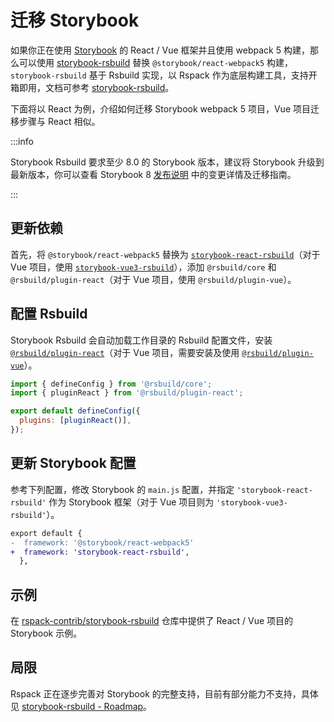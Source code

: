 
# 迁移 Storybook

如果你正在使用 [Storybook](https://storybook.js.org/) 的 React / Vue 框架并且使用 webpack 5 构建，那么可以使用 [storybook-rsbuild](https://github.com/rspack-contrib/storybook-rsbuild) 替换 `@storybook/react-webpack5` 构建，`storybook-rsbuild` 基于 Rsbuild 实现，以 Rspack 作为底层构建工具，支持开箱即用，文档可参考 [storybook-rsbuild](https://github.com/rspack-contrib/storybook-rsbuild)。

下面将以 React 为例，介绍如何迁移 Storybook webpack 5 项目，Vue 项目迁移步骤与 React 相似。

:::info

Storybook Rsbuild 要求至少 8.0 的 Storybook 版本，建议将 Storybook 升级到最新版本，你可以查看 Storybook 8 [发布说明](https://storybook.js.org/blog/storybook-8/) 中的变更详情及迁移指南。

:::

## 更新依赖

首先，将 `@storybook/react-webpack5` 替换为 [`storybook-react-rsbuild`](https://www.npmjs.com/package/storybook-react-rsbuild)（对于 Vue 项目，使用 [`storybook-vue3-rsbuild`](https://www.npmjs.com/package/storybook-vue3-rsbuild)），添加 `@rsbuild/core` 和 `@rsbuild/plugin-react`（对于 Vue 项目，使用 `@rsbuild/plugin-vue`）。

<PackageManagerTabs command="install storybook-react-rsbuild @rsbuild/core @rsbuild/plugin-react -D" />

## 配置 Rsbuild

Storybook Rsbuild 会自动加载工作目录的 Rsbuild 配置文件，安装 [`@rsbuild/plugin-react`](https://rsbuild.rs/guide/framework/react)（对于 Vue 项目，需要安装及使用 [`@rsbuild/plugin-vue`](https://rsbuild.rs/zh/guide/framework/vue#vue-3)）。

```js
import { defineConfig } from '@rsbuild/core';
import { pluginReact } from '@rsbuild/plugin-react';

export default defineConfig({
  plugins: [pluginReact()],
});
```

## 更新 Storybook 配置

参考下列配置，修改 Storybook 的 `main.js` 配置，并指定 `'storybook-react-rsbuild'` 作为 Storybook 框架（对于 Vue 项目则为 `'storybook-vue3-rsbuild'`）。

```diff title=.storybook/main.js
export default {
-  framework: '@storybook/react-webpack5'
+  framework: 'storybook-react-rsbuild',
  },
```

## 示例

在 [rspack-contrib/storybook-rsbuild](https://github.com/rspack-contrib/storybook-rsbuild/tree/main/sandboxes) 仓库中提供了 React / Vue 项目的 Storybook 示例。

## 局限

Rspack 正在逐步完善对 Storybook 的完整支持，目前有部分能力不支持，具体见 [storybook-rsbuild - Roadmap](https://github.com/rspack-contrib/storybook-rsbuild#roadmap)。
